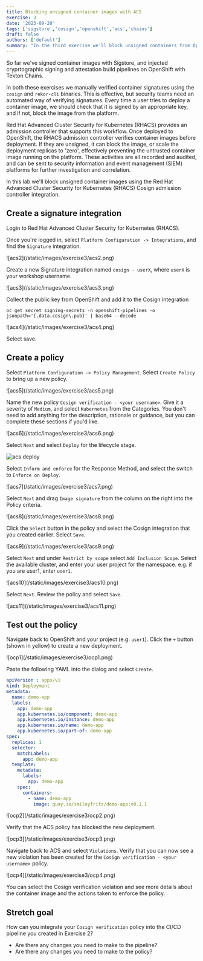 ```yaml
---
title: Blocking unsigned container images with ACS
exercise: 3
date: '2023-09-20'
tags: ['sigstore','cosign','openshift','acs','chains']
draft: false
authors: ['default']
summary: "In the third exercise we'll block unsigned containers from OpenShift"
---
```

So far we've signed container images with Sigstore, and injected cryprtographic signing and attestation build pipelines on OpenShift with Tekton Chains.

In both these exercises we manually verified container signatures using the `cosign` and `rekor-cli` binaries. This is effective, but security teams need an automated way of verifying signatures. Every time a user tries to deploy a container image, we should check that it is signed by an appropriate key, and if not, block the image from the platform.

Red Hat Advanced Cluster Security for Kubernetes (RHACS) provides an admission controller that supports this workflow. Once deployed to OpenShift, the RHACS admission controller verifies container images before deployment. If they are unsigned, it can block the image, or scale the deployment replicas to 'zero', effectively preventing the untrusted container image running on the platform. These activities are all recorded and audited, and can be sent to security information and event management (SIEM) platforms for further investigation and correlation.

In this lab we'll block unsigned container images using the Red Hat Advanced Cluster Security for Kubernetes (RHACS) Cosign admission controller integration.

## Create a signature integration
Login to Red Hat Advanced Cluster Security for Kubernetes (RHACS). 

Once you're logged in, select `Platform Configuration -> Integrations`, and find the `Signature` integration.

<Zoom>
![acs2](/static/images/exercise3/acs2.png)
</Zoom>

Create a new Signature integration named `cosign - userX`, where `userX` is your workshop username.

<Zoom>
![acs3](/static/images/exercise3/acs3.png)
</Zoom>

Collect the public key from OpenShift and add it to the Cosign integration
```
oc get secret signing-secrets -n openshift-pipelines -o jsonpath='{.data.cosign\.pub}' | base64 --decode
```
<Zoom>
![acs4](/static/images/exercise3/acs4.png)
</Zoom>

Select save.

## Create a policy
Select `Platform Configuration -> Policy Management`. Select `Create Policy` to bring up a new policy.

<Zoom>
![acs5](/static/images/exercise3/acs5.png)
</Zoom>

Name the new policy `Cosign verification - <your username>`. Give it a severity of `Medium`, and select `Kubernetes` from the Categories. You don't need to add anything for the description, rationale or guidance, but you can complete these sections if you'd like.

<Zoom>
![acs6](/static/images/exercise3/acs6.png)
</Zoom>

Select `Next` and select `Deploy` for the lifecycle stage. 

![acs deploy](/static/images/exercise3/deploy.png)

Select `Inform and enforce` for the Response Method, and select the switch to `Enforce on Deploy`.

<Zoom>
![acs7](/static/images/exercise3/acs7.png)
</Zoom>

Select `Next` and drag `Image signature` from the column on the right into the Policy criteria. 

<Zoom>
![acs8](/static/images/exercise3/acs8.png)
</Zoom>

Click the `Select` button in the policy and select the Cosign integration that you created earlier. Select `Save`.

<Zoom>
![acs9](/static/images/exercise3/acs9.png)
</Zoom>

Select `Next` and under `Restrict by scope` select `Add Inclusion Scope`. Select the available cluster, and enter your user project for the namespace. e.g. if you are user1, enter `user1`.

<Zoom>
![acs10](/static/images/exercise3/acs10.png)
</Zoom>

Select `Next`. Review the policy and select `Save`.

<Zoom>
![acs11](/static/images/exercise3/acs11.png)
</Zoom>

## Test out the policy
Navigate back to OpenShift and your project (e.g. `user1`). Click the `+` button (shown in yellow) to create a new deployment.

<Zoom>
![ocp1](/static/images/exercise3/ocp1.png)
</Zoom>

Paste the following YAML into the dialog and select `Create`.
```yaml
apiVersion : apps/v1
kind: Deployment
metadata:
  name: demo-app
  labels:
    app: demo-app
    app.kubernetes.io/component: demo-app
    app.kubernetes.io/instance: demo-app
    app.kubernetes.io/name: demo-app
    app.kubernetes.io/part-of: demo-app
spec:
  replicas: 1
  selector:
    matchLabels:
      app: demo-app
  template:
    metadata:
      labels:
        app: demo-app
    spec:
      containers:
        - name: demo-app
          image: quay.io/smileyfritz/demo-app:v0.1.1
```
<Zoom>
![ocp2](/static/images/exercise3/ocp2.png)
</Zoom>

Verify that the ACS policy has blocked the new deployment.

<Zoom>
![ocp3](/static/images/exercise3/ocp3.png)
</Zoom>

Navigate back to ACS and select `Violations`. Verify that you can now see a new violation has been created for the `Cosign verification - <your username>` policy.

<Zoom>
![ocp4](/static/images/exercise3/ocp4.png)
</Zoom>

You can select the Cosign verification violation and see more details about the container image and the actions taken to enforce the policy.

## Stretch goal
How can you integrate your `Cosign verification` policy into the CI/CD pipeline you created in Exercise 2? 
- Are there any changes you need to make to the pipeline?
- Are there any changes you need to make to the policy?